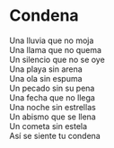 # Condena {-}


Una lluvia que no moja<br>
Una llama que no quema<br>
Un silencio que no se oye<br>
Una playa sin arena<br>
Una ola sin espuma<br>
Un pecado sin su pena<br>
Una fecha que no llega<br>
Una noche sin estrellas<br>
Un abismo que se llena<br>
Un cometa sin estela<br>
Así se siente tu condena
